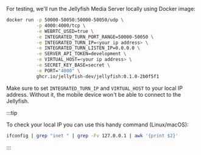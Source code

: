 For testing, we'll run the Jellyfish Media Server locally using Docker image:

```bash
docker run -p 50000-50050:50000-50050/udp \
           -p 4000:4000/tcp \
           -e WEBRTC_USED=true \
           -e INTEGRATED_TURN_PORT_RANGE=50000-50050 \
           -e INTEGRATED_TURN_IP=<your ip address> \
           -e INTEGRATED_TURN_LISTEN_IP=0.0.0.0 \
           -e SERVER_API_TOKEN=development \
           -e VIRTUAL_HOST=<your ip address> \
           -e SECRET_KEY_BASE=secret \
           -e PORT="4000" \
           ghcr.io/jellyfish-dev/jellyfish:0.1.0-2b0f5f1
```

Make sure to set `INTEGRATED_TURN_IP` and `VIRTUAL_HOST` to your local IP address. Without it, the mobile device won't be able to connect to the Jellyfish.

:::tip

To check your local IP you can use this handy command (Linux/macOS):

```bash
ifconfig | grep "inet " | grep -Fv 127.0.0.1 | awk '{print $2}'
```

:::
